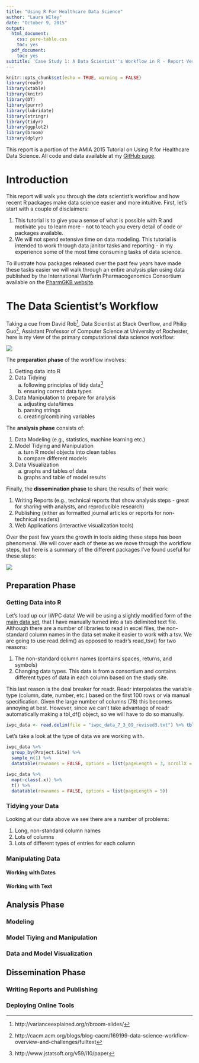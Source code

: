 ```yaml
---
title: "Using R For Healthcare Data Science"
author: "Laura WIley"
date: "October 9, 2015"
output:
  html_document:
    css: pure-table.css
    toc: yes
  pdf_document:
    toc: yes
subtitle: 'Case Study 1: A Data Scientist''s Workflow in R - Report Version'
---
```


```r
knitr::opts_chunk$set(echo = TRUE, warning = FALSE)
library(readr)
library(xtable)
library(knitr)
library(DT)
library(purrr)
library(lubridate)
library(stringr)
library(tidyr)
library(ggplot2)
library(broom)
library(dplyr)
```

This report is a portion of the AMIA 2015 Tutorial on Using R for Healthcare Data Science. All code and data available at my [GitHub page](https://github.com/laurakwiley/AMIA-2015---Using-R-for-Healthcare-Data-Science).

# Introduction

This report will walk you through the data scientist's workflow and how recent R packages make data science easier and more intuitive.  First, let's start with a couple of disclaimers:

1. This tutorial is to give you a sense of what is possible with R and motivate you to learn more - not to teach you every detail of code or packages available.
2. We will not spend extensive time on data modeling. This tutorial is intended to work through data janitor tasks and reporting - in my experience some of the most time consuming tasks of data science.

To illustrate how packages released over the past few years have made these tasks easier we will walk through an entire analysis plan using data published by the International Warfarin Pharmacogenomics Consortium available on the [PharmGKB website](https://www.pharmgkb.org/downloads/). 

# The Data Scientist's Workflow

Taking a cue from David Rob^[http://varianceexplained.org/r/broom-slides/], Data Scientist at Stack Overflow, and Philip Guo^[http://cacm.acm.org/blogs/blog-cacm/169199-data-science-workflow-overview-and-challenges/fulltext], Assistant Professor of Computer Science at University of Rochester, here is my view of the primary computational data science workflow:

![](images/datascience_workflow_cropped.svg)

The **preparation phase** of the workflow involves:

1. Getting data into R
2. Data Tidying
    a. following principles of tidy data^[http://www.jstatsoft.org/v59/i10/paper]
    b. ensuring correct data types
3. Data Manipulation to prepare for analysis
    a. adjusting date/times
    b. parsing strings
    c. creating/combining variables
    
The **analysis phase** consists of:

1. Data Modeling (e.g., statistics, machine learning etc.)
2. Model Tidying and Manipulation
    a. turn R model objects into clean tables
    b. compare different models
3. Data Visualization
    a. graphs and tables of data 
    b. graphs and table of model results
    
Finally, the **dissemination phase** to share the results of their work:

1. Writing Reports (e.g., technical reports that show analysis steps - great for sharing with analysts, and reproducible research)
2. Publishing (either as formatted journal articles or reports for non-technical readers)
3. Web Applications (interactive visualization tools)

Over the past few years the growth in tools aiding these steps has been phenomenal. We will cover each of these as we move through the workflow steps, but here is a summary of the different packages I've found useful for these steps:

![](images/datascience_workflow_cropped_badges2.svg) 


## Preparation Phase

### Getting Data into R

Let's load up our IWPC data!  We will be using a slightly modified form of the [main data set](https://www.pharmgkb.org/download.do?objId=553247439&objCls=SubmissionEvent&ext=.xls), that I have manually turned into a tab delimited text file. Although there are a number of libraries to read in excel files, the non-standard column names in the data set make it easier to work with a tsv. We are going to use read.delim() as opposed to readr's read_tsv() for two reasons:

1. The non-standard column names (contains spaces, returns, and symbols)
2. Changing data types. This data is from a consortium and contains different types of data in each column based on the study site.

This last reason is the deal breaker for readr. Readr interpolates the variable type (column, date, number, etc.) based on the first 100 rows or via manual specification.  Given the large number of columns (78) this becomes annoying at best. However, since we can't take advantage of readr automatically making a tbl_df() object, so we will have to do so manually.

```r
iwpc_data <- read.delim(file = "iwpc_data_7_3_09_revised3.txt") %>% tbl_df()
```

Let's take a look at the type of data we are working with.

```r
iwpc_data %>% 
  group_by(Project.Site) %>% 
  sample_n(1) %>% 
  datatable(rownames = FALSE, options = list(pageLength = 3, scrollX = TRUE))

iwpc_data %>% 
  map(~class(.x)) %>% 
  t() %>% 
  datatable(rownames = FALSE, options = list(pageLength = 5))
```



### Tidying your Data

Looking at our data above we see there are a number of problems:

1. Long, non-standard column names
2. Lots of columns
3. Lots of different types of entries for each column


### Manipulating Data

#### Working with Dates

#### Working with Text

## Analysis Phase

### Modeling

### Model Tiying and Manipulation

### Data and Model Visualization

## Dissemination Phase

### Writing Reports and Publishing

### Deploying Online Tools

